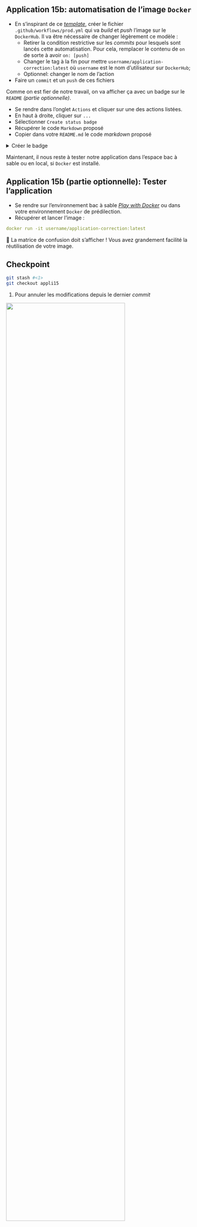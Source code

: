 ::: {.callout-tip}

## Application 15b: automatisation de l'image `Docker`

- En s'inspirant de ce [_template_](https://github.com/marketplace/actions/build-and-push-docker-images), créer le fichier `.github/workflows/prod.yml` qui va *build* et *push* l'image sur le `DockerHub`. Il va être nécessaire de changer légèrement ce modèle :
    + Retirer la condition restrictive sur les _commits_ pour lesquels sont lancés cette automatisation. Pour cela, remplacer le contenu de `on` de sorte à avoir `on: [push]`
    + Changer le tag à la fin pour mettre `username/application-correction:latest`
où `username` est le nom d'utilisateur sur `DockerHub`;
    + Optionnel: changer le nom de l'action

- Faire un `commit` et un `push` de ces fichiers

Comme on est fier de notre travail, on va afficher ça avec un badge sur le 
`README` _(partie optionnelle)_. 

- Se rendre dans l'onglet `Actions` et cliquer sur une des actions listées. 
- En haut à droite, cliquer sur `...`
- Sélectionner `Create status badge`
- Récupérer le code `Markdown` proposé
- Copier dans votre `README.md` le code _markdown_ proposé

<details>
<summary>
Créer le badge
</summary>
![](/create-badge.png)
</details>

:::

Maintenant, il nous reste à tester notre application dans l'espace bac à sable
ou en local, si `Docker` est installé.


::: {.callout-tip}

## Application 15b (partie optionnelle): Tester l'application

- Se rendre sur l'environnement bac à sable _[Play with Docker](https://labs.play-with-docker.com)_
ou dans votre environnement `Docker` de prédilection.
- Récupérer et lancer l'image :

```yaml
docker run -it username/application-correction:latest
```

🎉 La matrice de confusion doit s'afficher ! Vous avez grandement
facilité la réutilisation de votre image. 

:::

::: {.callout-caution collapse="true"}
## Checkpoint

```.bash
git stash #<1>
git checkout appli15
```
1. Pour annuler les modifications depuis le dernier _commit_


![](/checkpoint.jpg){width=80% fig-align="center"}

:::
